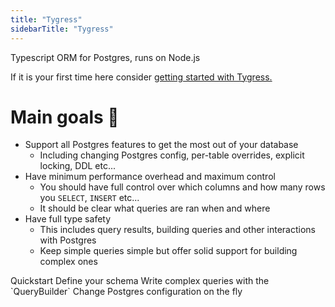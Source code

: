 ```yaml
---
title: "Tygress"
sidebarTitle: "Tygress"
---
```


Typescript ORM for Postgres, runs on Node.js

If it is your first time here consider [getting started with Tygress.](/guides/getting-started)

# Main goals 🎯

- Support all Postgres features to get the most out of your database
  - Including changing Postgres config, per-table overrides, explicit locking, DDL etc...
- Have minimum performance overhead and maximum control
  - You should have full control over which columns and how many rows you `SELECT`, `INSERT` etc...
  - It should be clear what queries are ran when and where
- Have full type safety
  - This includes query results, building queries and other interactions with Postgres
  - Keep simple queries simple but offer solid support for building complex ones

<Columns cols={2}> 
  <Card title="Continue reading" icon="arrow-right" href="/quickstart">
    Quickstart
  </Card>

  <Card title="Defining tables" icon="table" href="/guides/defining-tables">
    Define your schema
  </Card>

  <Card title="Query builder" icon="wrench" href="/guides/query-builder">
    Write complex queries with the `QueryBuilder`
  </Card>

  <Card title="Postgres config" icon="wrench" href="/guides/postgres-config">
    Change Postgres configuration on the fly
  </Card>
</Columns>